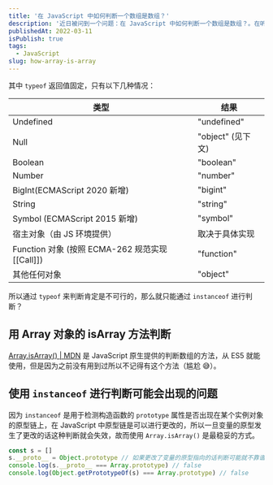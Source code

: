 ```yaml
---
title: '在 JavaScript 中如何判断一个数组是数组？'
description: '近日被问到一个问题：在 JavaScript 中如何判断一个数组是数组？。在听到这个问题的时候我就在想有那些方式，在我们常用的类型判断中可以通过 `typeof` 或 `instanceof` 来进行类型判断。'
publishedAt: 2022-03-11
isPublish: true
tags:
  - JavaScript
slug: how-array-is-array
---
```


其中 `typeof` 返回值固定，只有以下几种情况：

| 类型                                            | 结果              |
| ----------------------------------------------- | ----------------- |
| Undefined                                       | "undefined"       |
| Null                                            | "object" (见下文) |
| Boolean                                         | "boolean"         |
| Number                                          | "number"          |
| BigInt(ECMAScript 2020 新增)                    | "bigint"          |
| String                                          | "string"          |
| Symbol (ECMAScript 2015 新增)                   | "symbol"          |
| 宿主对象（由 JS 环境提供）                      | 取决于具体实现    |
| Function 对象 (按照 ECMA-262 规范实现 [[Call]]) | "function"        |
| 其他任何对象                                    | "object"          |

所以通过 `typeof` 来判断肯定是不可行的，那么就只能通过 `instanceof` 进行判断？

## 用 Array 对象的 isArray 方法判断

[Array.isArray() | MDN](https://developer.mozilla.org/zh-CN/docs/Web/JavaScript/Reference/Global_Objects/Array/isArray) 是 JavaScript 原生提供的判断数组的方法，从 ES5 就能使用，但是因为之前没有用到过所以不记得有这个方法（尴尬 😅）。

## 使用 `instanceof` 进行判断可能会出现的问题

因为 `instanceof` 是用于检测构造函数的 `prototype` 属性是否出现在某个实例对象的原型链上，在 JavaScript 中原型链是可以进行更改的，所以一旦变量的原型发生了更改的话这种判断就会失效，故而使用 `Array.isArray()` 是最稳妥的方式。

```js
const s = []
s.__proto__ = Object.prototype // 如果更改了变量的原型指向的话判断可能就不靠谱了
console.log(s.__proto__ === Array.prototype) // false
console.log(Object.getPrototypeOf(s) === Array.prototype) // false
```
